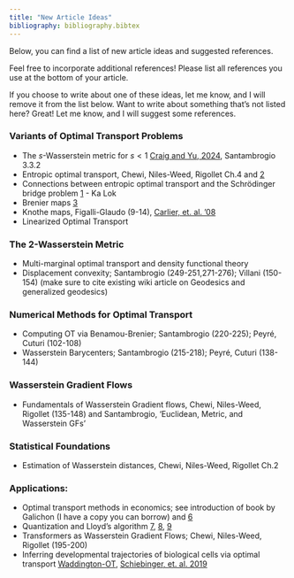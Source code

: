 ```yaml
---
title: "New Article Ideas"
bibliography: bibliography.bibtex
---
```


Below, you can find a list of new article ideas and suggested references.

Feel free to incorporate additional references! Please list all references you use at the bottom of your article.

If you choose to write about one of these ideas, let me know, and I will remove it from the list below. Want to write about something that's not listed here? Great! Let me know, and I will suggest some references.

### Variants of Optimal Transport Problems

-   The $s$-Wasserstein metric for $s<1$ [Craig and Yu, 2024](https://arxiv.org/abs/2411.12153), Santambrogio 3.3.2
-   Entropic optimal transport, Chewi, Niles-Weed, Rigollet Ch.4 and [2](https://www.math.columbia.edu/~mnutz/docs/EOT_lecture_notes.pdf)
-   Connections between entropic optimal transport and the Schrödinger bridge problem [1](https://www.math.ucdavis.edu/~saito/data/acha.read.s19/leonard_survey-schroedinger-problem-optxport.pdf) - Ka Lok
-   Brenier maps [3](https://arxiv.org/abs/2404.02855)
-   Knothe maps, Figalli-Glaudo (9-14), [Carlier, et. al. '08](https://arxiv.org/abs/0810.4153)
-   Linearized Optimal Transport

### The 2-Wasserstein Metric

-   Multi-marginal optimal transport and density functional theory
-   Displacement convexity; Santambrogio (249-251,271-276); Villani (150-154) (make sure to cite existing wiki article on Geodesics and generalized geodesics)

### Numerical Methods for Optimal Transport

-   Computing OT via Benamou-Brenier; Santambrogio (220-225); Peyré, Cuturi (102-108)
-   Wasserstein Barycenters; Santambrogio (215-218); Peyré, Cuturi (138-144)

### Wasserstein Gradient Flows

-   Fundamentals of Wasserstein Gradient flows, Chewi, Niles-Weed, Rigollet (135-148) and Santambrogio, 'Euclidean, Metric, and Wasserstein GFs'

### Statistical Foundations

-   Estimation of Wasserstein distances, Chewi, Niles-Weed, Rigollet Ch.2

### Applications:

-   Optimal transport methods in economics; see introduction of book by Galichon (I have a copy you can borrow) and [6](https://arxiv.org/abs/2107.04700)
-   Quantization and Lloyd's algorithm [7](https://hal.science/hal-03256039/document), [8](https://link.springer.com/content/pdf/10.1007/978-3-030-01947-1_7.pdf), [9](https://link.springer.com/content/pdf/10.1007/978-3-319-99689-9_6.pdf)
-   Transformers as Wasserstein Gradient Flows; Chewi, Niles-Weed, Rigollet (195-200)
-   Inferring developmental trajectories of biological cells via optimal transport [Waddington-OT](https://broadinstitute.github.io/wot/tutorial/), [Schiebinger, et. al. 2019](https://www.cell.com/cell/fulltext/S0092-8674(19)30039-X)
